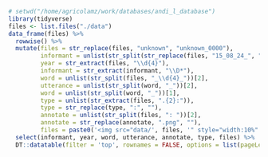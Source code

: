 <style>
.main-container {
  margin-left: 0;
  margin-right: 0;
}
</style>

<img id="expandedImg" style="position: fixed; top: 0; left: 900px; width:50%">

```r
# setwd("/home/agricolamz/work/databases/andi_l_database")
library(tidyverse)
files <- list.files("./data")
data_frame(files) %>%
  rowwise() %>% 
  mutate(files = str_replace(files, "unknown", "unknown_0000"),
         informant = unlist(str_split(str_replace(files, "15_08_24_", ""), "_\\d{4}_"))[1],
         year = str_extract(files, "\\d{4}"),
         informant = str_extract(informant, "\\D*"),
         word = unlist(str_split(files, "_\\d{4}_"))[2],
         utterance = unlist(str_split(word, "_"))[2],
         word = unlist(str_split(word, "_"))[1],
         type = unlist(str_extract(files, ".{2}:")),
         type = str_replace(type, ":", ""),
         annotate = unlist(str_split(files, ": "))[2],
         annotate = str_replace(annotate, ".png", ""),
         files = paste0('<img src="data/', files, '" style="width:10%" onclick="myFunction(this);">')) %>% 
  select(informant, year, word, utterance, annotate, type, files) %>% 
  DT::datatable(filter = 'top', rownames = FALSE, options = list(pageLength = 50, dom = 'tip'), escape = FALSE)
```

<script>
function myFunction(imgs) {
  var expandImg = document.getElementById("expandedImg");
  var imgText = document.getElementById("imgtext");
  expandImg.src = imgs.src;
  imgText.innerHTML = imgs.alt;
  expandImg.parentElement.style.display = "block";
}

   $(document).ready(function() {
     $head = $('#header');
     $head.prepend('<img src=\"logo.jpg\" style=\"float: le;width: 150px;\"/>')
   });
</script>

